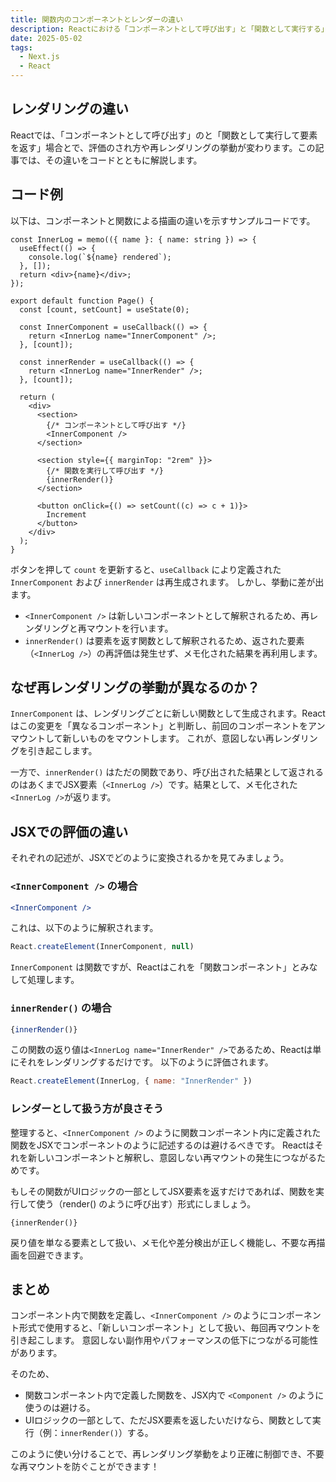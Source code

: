 ```yaml
---
title: 関数内のコンポーネントとレンダーの違い
description: Reactにおける「コンポーネントとして呼び出す」と「関数として実行する」違いによるレンダリングの挙動について解説します。
date: 2025-05-02
tags:
  - Next.js
  - React
---
```


## レンダリングの違い

Reactでは、「コンポーネントとして呼び出す」のと「関数として実行して要素を返す」場合とで、評価のされ方や再レンダリングの挙動が変わります。この記事では、その違いをコードとともに解説します。

## コード例

以下は、コンポーネントと関数による描画の違いを示すサンプルコードです。

```tsx
const InnerLog = memo(({ name }: { name: string }) => {
  useEffect(() => {
    console.log(`${name} rendered`);
  }, []);
  return <div>{name}</div>;
});

export default function Page() {
  const [count, setCount] = useState(0);

  const InnerComponent = useCallback(() => {
    return <InnerLog name="InnerComponent" />;
  }, [count]);

  const innerRender = useCallback(() => {
    return <InnerLog name="InnerRender" />;
  }, [count]);

  return (
    <div>
      <section>
        {/* コンポーネントとして呼び出す */}
        <InnerComponent />
      </section>

      <section style={{ marginTop: "2rem" }}>
        {/* 関数を実行して呼び出す */}
        {innerRender()}
      </section>

      <button onClick={() => setCount((c) => c + 1)}>
        Increment
      </button>
    </div>
  );
}
````

ボタンを押して `count` を更新すると、`useCallback` により定義された `InnerComponent` および `innerRender` は再生成されます。
しかし、挙動に差が出ます。

* `<InnerComponent />` は新しいコンポーネントとして解釈されるため、再レンダリングと再マウントを行います。
* `innerRender()` は要素を返す関数として解釈されるため、返された要素（`<InnerLog />`）の再評価は発生せず、メモ化された結果を再利用します。

## なぜ再レンダリングの挙動が異なるのか？

`InnerComponent` は、レンダリングごとに新しい関数として生成されます。Reactはこの変更を「異なるコンポーネント」と判断し、前回のコンポーネントをアンマウントして新しいものをマウントします。
これが、意図しない再レンダリングを引き起こします。

一方で、`innerRender()` はただの関数であり、呼び出された結果として返されるのはあくまでJSX要素（`<InnerLog />`）です。結果として、メモ化された`<InnerLog />`が返ります。

## JSXでの評価の違い

それぞれの記述が、JSXでどのように変換されるかを見てみましょう。

### `<InnerComponent />` の場合

```jsx
<InnerComponent />
```

これは、以下のように解釈されます。

```js
React.createElement(InnerComponent, null)
```

 `InnerComponent` は関数ですが、Reactはこれを「関数コンポーネント」とみなして処理します。

### `innerRender()` の場合

```jsx
{innerRender()}
```

この関数の返り値は`<InnerLog name="InnerRender" />`であるため、Reactは単にそれをレンダリングするだけです。
以下のように評価されます。

```js
React.createElement(InnerLog, { name: "InnerRender" })
```

### レンダーとして扱う方が良さそう
整理すると、`<InnerComponent />` のように関数コンポーネント内に定義された関数をJSXでコンポーネントのように記述するのは避けるべきです。
Reactはそれを新しいコンポーネントと解釈し、意図しない再マウントの発生につながるためです。

もしその関数がUIロジックの一部としてJSX要素を返すだけであれば、関数を実行して使う（render() のように呼び出す）形式にしましょう。

```
{innerRender()}
```
戻り値を単なる要素として扱い、メモ化や差分検出が正しく機能し、不要な再描画を回避できます。

## まとめ

コンポーネント内で関数を定義し、`<InnerComponent />` のようにコンポーネント形式で使用すると、「新しいコンポーネント」として扱い、毎回再マウントを引き起こします。
意図しない副作用やパフォーマンスの低下につながる可能性があります。

そのため、

* 関数コンポーネント内で定義した関数を、JSX内で `<Component />` のように使うのは避ける。
* UIロジックの一部として、ただJSX要素を返したいだけなら、関数として実行（例：`innerRender()`）する。

このように使い分けることで、再レンダリング挙動をより正確に制御でき、不要な再マウントを防ぐことができます！

